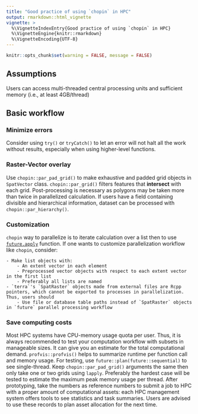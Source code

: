 ```yaml
---
title: "Good practice of using `chopin` in HPC"
output: rmarkdown::html_vignette
vignette: >
  %\VignetteIndexEntry{Good practice of using `chopin` in HPC}
  %\VignetteEngine{knitr::rmarkdown}
  %\VignetteEncoding{UTF-8}
---
```



```r
knitr::opts_chunk$set(warning = FALSE, message = FALSE)
```

## Assumptions
Users can access multi-threaded central processing units and sufficient memory (i.e., at least 4GB/thread)

## Basic workflow

### Minimize errors
Consider using `try()` or `tryCatch()` to let an error will not halt all the work without results, especially when using higher-level functions.

### Raster-Vector overlay
Use `chopin::par_pad_grid()` to make exhaustive and padded grid objects in `SpatVector` class. `chopin::par_grid()` filters features that **intersect** with each grid. Post-processing is necessary as polygons may be taken more than twice in parallelized calculation. If users have a field containing divisible and hierarchical information, dataset can be processed with `chopin::par_hierarchy()`. 

### Customization
`chopin` way to parallelize is to iterate calculation over a list then to use [`future.apply`](https://cran.r-project.org/web/packages/future.apply/index.html) function. If one wants to customize parallelization workflow like `chopin`, consider:

    - Make list objects with:
        - An extent vector in each element
        - Preprocessed vector objects with respect to each extent vector in the first list
        - Preferably all lists are named 
    - `terra`'s `SpatRaster` objects made from external files are Rcpp pointers, which cannot be exported to processes in parallelization. Thus, users should
        - Use file or database table paths instead of `SpatRaster` objects in `future` parallel processing workflow

### Save computing costs
Most HPC systems have CPU-memory usage quota per user. Thus, it is always recommended to test your computation workflow with subsets in manageable sizes.
It can give you an estimate for the total computational demand. `profvis::profvis()` helps to summarize runtime per function call and memory usage. For testing, use `future::plan(future::sequential)` to see single-thread. Keep `chopin::par_pad_grid()` arguments the same then only take one or two grids using `lapply`. Preferably the hardest case will be tested to estimate the maximum peak memory usage per thread.
After prototyping, take the numbers as reference numbers to submit a job to HPC with a proper amount of computational assets: each HPC management system offers tools to see statistics and task summaries. Users are advised to use these records to plan asset allocation for the next time.
